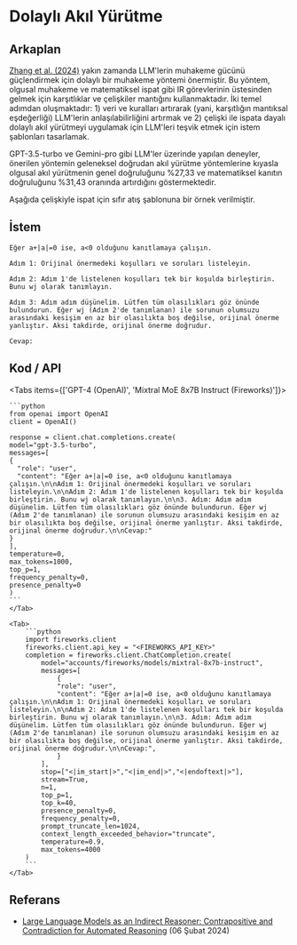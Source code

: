 # Dolaylı Akıl Yürütme


## Arkaplan
[Zhang et al. (2024)](https://arxiv.org/abs/2402.03667) yakın zamanda LLM'lerin muhakeme gücünü güçlendirmek için dolaylı bir muhakeme yöntemi önermiştir. Bu yöntem, olgusal muhakeme ve matematiksel ispat gibi IR görevlerinin üstesinden gelmek için karşıtlıklar ve çelişkiler mantığını kullanmaktadır. İki temel adımdan oluşmaktadır: 1) veri ve kuralları artırarak (yani, karşıtlığın mantıksal eşdeğerliği) LLM'lerin anlaşılabilirliğini artırmak ve 2) çelişki ile ispata dayalı dolaylı akıl yürütmeyi uygulamak için LLM'leri teşvik etmek için istem şablonları tasarlamak.

GPT-3.5-turbo ve Gemini-pro gibi LLM'ler üzerinde yapılan deneyler, önerilen yöntemin geleneksel doğrudan akıl yürütme yöntemlerine kıyasla olgusal akıl yürütmenin genel doğruluğunu %27,33 ve matematiksel kanıtın doğruluğunu %31,43 oranında artırdığını göstermektedir.

Aşağıda çelişkiyle ispat için sıfır atış şablonuna bir örnek verilmiştir.


## İstem
```
Eğer a+|a|=0 ise, a<0 olduğunu kanıtlamaya çalışın.

Adım 1: Orijinal önermedeki koşulları ve soruları listeleyin.

Adım 2: Adım 1'de listelenen koşulları tek bir koşulda birleştirin. Bunu wj olarak tanımlayın.

Adım 3: Adım adım düşünelim. Lütfen tüm olasılıkları göz önünde bulundurun. Eğer wj (Adım 2'de tanımlanan) ile sorunun olumsuzu arasındaki kesişim en az bir olasılıkta boş değilse, orijinal önerme yanlıştır. Aksi takdirde, orijinal önerme doğrudur.

Cevap:
```

## Kod / API

<Tabs items={['GPT-4 (OpenAI)', 'Mixtral MoE 8x7B Instruct (Fireworks)']}>
    <Tab>
  
    ```python
    from openai import OpenAI
    client = OpenAI()

    response = client.chat.completions.create(
    model="gpt-3.5-turbo",
    messages=[
    {
      "role": "user",
      "content": "Eğer a+|a|=0 ise, a<0 olduğunu kanıtlamaya çalışın.\n\nAdım 1: Orijinal önermedeki koşulları ve soruları listeleyin.\n\nAdım 2: Adım 1'de listelenen koşulları tek bir koşulda birleştirin. Bunu wj olarak tanımlayın.\n\n3. Adım: Adım adım düşünelim. Lütfen tüm olasılıkları göz önünde bulundurun. Eğer wj (Adım 2'de tanımlanan) ile sorunun olumsuzu arasındaki kesişim en az bir olasılıkta boş değilse, orijinal önerme yanlıştır. Aksi takdirde, orijinal önerme doğrudur.\n\nCevap:"
    }
    ],
    temperature=0,
    max_tokens=1000,
    top_p=1,
    frequency_penalty=0,
    presence_penalty=0
    )
    ```
    </Tab>

    <Tab>
        ```python
        import fireworks.client
        fireworks.client.api_key = "<FIREWORKS_API_KEY>"
        completion = fireworks.client.ChatCompletion.create(
            model="accounts/fireworks/models/mixtral-8x7b-instruct",
            messages=[
                {
                "role": "user",
                "content": "Eğer a+|a|=0 ise, a<0 olduğunu kanıtlamaya çalışın.\n\nAdım 1: Orijinal önermedeki koşulları ve soruları listeleyin.\n\nAdım 2: Adım 1'de listelenen koşulları tek bir koşulda birleştirin. Bunu wj olarak tanımlayın.\n\n3. Adım: Adım adım düşünelim. Lütfen tüm olasılıkları göz önünde bulundurun. Eğer wj (Adım 2'de tanımlanan) ile sorunun olumsuzu arasındaki kesişim en az bir olasılıkta boş değilse, orijinal önerme yanlıştır. Aksi takdirde, orijinal önerme doğrudur.\n\nCevap:",
                }
            ],
            stop=["<|im_start|>","<|im_end|>","<|endoftext|>"],
            stream=True,
            n=1,
            top_p=1,
            top_k=40,
            presence_penalty=0,
            frequency_penalty=0,
            prompt_truncate_len=1024,
            context_length_exceeded_behavior="truncate",
            temperature=0.9,
            max_tokens=4000
        )
        ```
    </Tab>


</Tabs>

## Referans
- [Large Language Models as an Indirect Reasoner: Contrapositive and Contradiction for Automated Reasoning](https://arxiv.org/abs/2402.03667) (06 Şubat 2024)